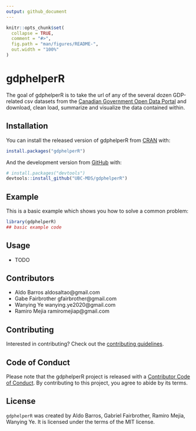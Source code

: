 ```yaml
---
output: github_document
---
```


<!-- README.md is generated from README.Rmd. Please edit that file -->

```r
knitr::opts_chunk$set(
  collapse = TRUE,
  comment = "#>",
  fig.path = "man/figures/README-",
  out.width = "100%"
)
```

# gdphelperR

<!-- badges: start -->
<!-- badges: end -->

The goal of gdphelperR is to take the url of any of the several dozen GDP-related csv datasets from the [Canadian Government Open Data Portal](https://open.canada.ca/en/open-data) and download, clean load, summarize and visualize the data contained within.

## Installation

You can install the released version of gdphelperR from [CRAN](https://CRAN.R-project.org) with:

``` r
install.packages("gdphelperR")
```

And the development version from [GitHub](https://github.com/) with:

``` r
# install.packages("devtools")
devtools::install_github("UBC-MDS/gdphelperR")
```
## Example

This is a basic example which shows you how to solve a common problem:

```r
library(gdphelperR)
## basic example code
```

## Usage

- TODO

## Contributors

- Aldo Barros          aldosaltao@gmail.com
- Gabe Fairbrother     gfairbrother@gmail.com
- Wanying Ye           wanying.ye2020@gmail.com
- Ramiro Mejia         ramiromejiap@gmail.com

## Contributing

Interested in contributing? Check out the [contributing guidelines](https://github.com/UBC-MDS/Group_03_GOV_CA_GDP_HELPER/blob/main/CONTRIBUTING.md). 

## Code of Conduct

Please note that the gdphelperR project is released with a [Contributor Code of Conduct](https://contributor-covenant.org/version/2/0/CODE_OF_CONDUCT.html). By contributing to this project, you agree to abide by its terms.

## License

`gdphelperR` was created by Aldo Barros, Gabriel Fairbrother, Ramiro Mejia, Wanying Ye. It is licensed under the terms of the MIT license.
